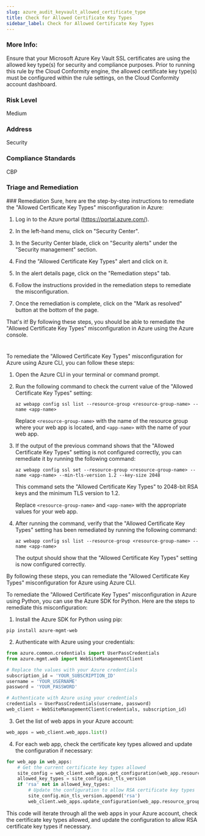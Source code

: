 ```yaml
---
slug: azure_audit_keyvault_allowed_certificate_type
title: Check for Allowed Certificate Key Types
sidebar_label: Check for Allowed Certificate Key Types
---
```


### More Info:

Ensure that your Microsoft Azure Key Vault SSL certificates are using the allowed key type(s) for security and compliance purposes. Prior to running this rule by the Cloud Conformity engine, the allowed certificate key type(s) must be configured within the rule settings, on the Cloud Conformity account dashboard.

### Risk Level

Medium

### Address

Security

### Compliance Standards

CBP

### Triage and Remediation
<Tabs>
<Tab title='Remediation'>
### Remediation

<AccordionGroup>
<Accordion title='Using Console' defaultOpen='true'>
Sure, here are the step-by-step instructions to remediate the "Allowed Certificate Key Types" misconfiguration in Azure:

1. Log in to the Azure portal (https://portal.azure.com/).

2. In the left-hand menu, click on "Security Center".

3. In the Security Center blade, click on "Security alerts" under the "Security management" section.

4. Find the "Allowed Certificate Key Types" alert and click on it.

5. In the alert details page, click on the "Remediation steps" tab.

6. Follow the instructions provided in the remediation steps to remediate the misconfiguration.

7. Once the remediation is complete, click on the "Mark as resolved" button at the bottom of the page.

That's it! By following these steps, you should be able to remediate the "Allowed Certificate Key Types" misconfiguration in Azure using the Azure console.

#
</Accordion>

<Accordion title='Using CLI'>
To remediate the "Allowed Certificate Key Types" misconfiguration for Azure using Azure CLI, you can follow these steps:

1. Open the Azure CLI in your terminal or command prompt.

2. Run the following command to check the current value of the "Allowed Certificate Key Types" setting:

   ```
   az webapp config ssl list --resource-group <resource-group-name> --name <app-name>
   ```

   Replace `<resource-group-name>` with the name of the resource group where your web app is located, and `<app-name>` with the name of your web app.

3. If the output of the previous command shows that the "Allowed Certificate Key Types" setting is not configured correctly, you can remediate it by running the following command:

   ```
   az webapp config ssl set --resource-group <resource-group-name> --name <app-name> --min-tls-version 1.2 --key-size 2048
   ```

   This command sets the "Allowed Certificate Key Types" to 2048-bit RSA keys and the minimum TLS version to 1.2.

   Replace `<resource-group-name>` and `<app-name>` with the appropriate values for your web app.

4. After running the command, verify that the "Allowed Certificate Key Types" setting has been remediated by running the following command:

   ```
   az webapp config ssl list --resource-group <resource-group-name> --name <app-name>
   ```

   The output should show that the "Allowed Certificate Key Types" setting is now configured correctly.

By following these steps, you can remediate the "Allowed Certificate Key Types" misconfiguration for Azure using Azure CLI.
</Accordion>

<Accordion title='Using Python'>
To remediate the "Allowed Certificate Key Types" misconfiguration in Azure using Python, you can use the Azure SDK for Python. Here are the steps to remediate this misconfiguration:

1. Install the Azure SDK for Python using pip:

```
pip install azure-mgmt-web
```

2. Authenticate with Azure using your credentials:

```python
from azure.common.credentials import UserPassCredentials
from azure.mgmt.web import WebSiteManagementClient

# Replace the values with your Azure credentials
subscription_id = 'YOUR_SUBSCRIPTION_ID'
username = 'YOUR_USERNAME'
password = 'YOUR_PASSWORD'

# Authenticate with Azure using your credentials
credentials = UserPassCredentials(username, password)
web_client = WebSiteManagementClient(credentials, subscription_id)
```

3. Get the list of web apps in your Azure account:

```python
web_apps = web_client.web_apps.list()
```

4. For each web app, check the certificate key types allowed and update the configuration if necessary:

```python
for web_app in web_apps:
    # Get the current certificate key types allowed
    site_config = web_client.web_apps.get_configuration(web_app.resource_group_name, web_app.name)
    allowed_key_types = site_config.min_tls_version
    if 'rsa' not in allowed_key_types:
        # Update the configuration to allow RSA certificate key types
        site_config.min_tls_version.append('rsa')
        web_client.web_apps.update_configuration(web_app.resource_group_name, web_app.name, site_config)
```

This code will iterate through all the web apps in your Azure account, check the certificate key types allowed, and update the configuration to allow RSA certificate key types if necessary.
</Accordion>

</AccordionGroup>
</Tab>
</Tabs>

